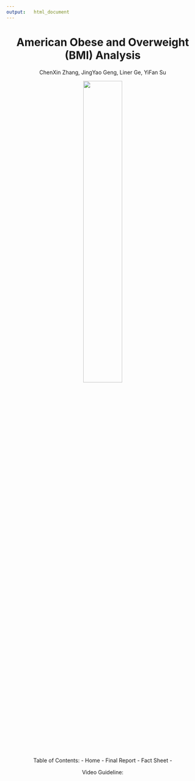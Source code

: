 ```yaml
---
output:   html_document
---
```



<h1><b><center>American Obese and Overweight (BMI) Analysis</center></b></h1>


<center>ChenXin Zhang, JingYao Geng, Liner Ge, YiFan Su


<img src = "http://webmd.cn/en/wp-content/uploads/2016/08/Obesity_China_cloud.jpg" style="width:45%">




Table of Contents:
- Home
- Final Report
- Fact Sheet
- 


Video Guideline: